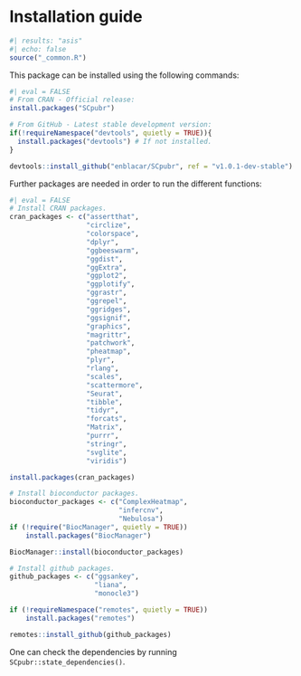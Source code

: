 # Installation guide {.unnumbered}

```r
#| results: "asis"
#| echo: false
source("_common.R")
```

This package can be installed using the following commands:

```r
#| eval = FALSE
# From CRAN - Official release:
install.packages("SCpubr")

# From GitHub - Latest stable development version:
if(!requireNamespace("devtools", quietly = TRUE)){
  install.packages("devtools") # If not installed.
}

devtools::install_github("enblacar/SCpubr", ref = "v1.0.1-dev-stable")
```

Further packages are needed in order to run the different functions:

```r
#| eval = FALSE
# Install CRAN packages.
cran_packages <- c("assertthat",
                   "circlize",
                   "colorspace",
                   "dplyr",
                   "ggbeeswarm",
                   "ggdist",
                   "ggExtra",
                   "ggplot2",
                   "ggplotify",
                   "ggrastr",
                   "ggrepel",
                   "ggridges",
                   "ggsignif",
                   "graphics",
                   "magrittr",
                   "patchwork",
                   "pheatmap",
                   "plyr",
                   "rlang",
                   "scales",
                   "scattermore",
                   "Seurat",
                   "tibble",
                   "tidyr",
                   "forcats",
                   "Matrix",
                   "purrr",
                   "stringr",
                   "svglite",
                   "viridis")

install.packages(cran_packages)

# Install bioconductor packages.
bioconductor_packages <- c("ComplexHeatmap",
                           "infercnv",
                           "Nebulosa")
if (!require("BiocManager", quietly = TRUE))
    install.packages("BiocManager")

BiocManager::install(bioconductor_packages)

# Install github packages.
github_packages <- c("ggsankey",
                     "liana",
                     "monocle3")

if (!requireNamespace("remotes", quietly = TRUE))
    install.packages("remotes")

remotes::install_github(github_packages)
```

One can check the dependencies by running `SCpubr::state_dependencies()`.
